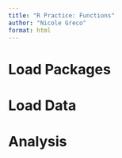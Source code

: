 ```yaml
---
title: "R Practice: Functions"
author: "Nicole Greco"
format: html
---
```


# Load Packages


# Load Data


# Analysis